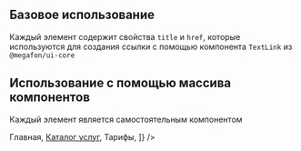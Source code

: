 
## Базовое использование

Каждый элемент содержит свойства `title` и `href`, которые используются для создания ссылки с помощью компонента `TextLink` из `@megafon/ui-core`

<Playground>
    <Breadcrumbs items={[
        { title: 'Главная', href: 'www.megafon.ru' },
        { title: 'Каталог услуг', href: 'www.megafon.ru' },
        { title: 'Тарифы' },
    ]} />
</Playground>

## Использование с помощью массива компонентов

Каждый элемент является самостоятельным компонентом

<Playground>
    <Breadcrumbs items={[
        <a href="www.megafon.ru">Главная</a>,
        <a href="www.megafon.ru">Каталог услуг</a>,
        <span>Тарифы</span>,
    ]} />
</Playground>
